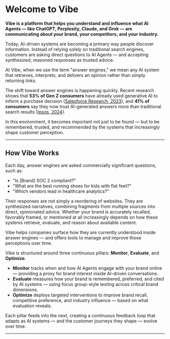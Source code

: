 # Welcome to Vibe

**Vibe is a platform that helps you understand and influence what AI Agents — like ChatGPT, Perplexity, Claude, and Grok — are communicating about your brand, your competitors, and your industry.**

Today, AI-driven systems are becoming a primary way people discover information. Instead of relying solely on traditional search engines, customers are asking direct questions to AI Agents — and accepting synthesized, reasoned responses as trusted advice.

At Vibe, when we use the term "answer engines," we mean any AI system that retrieves, interprets, and delivers an opinion rather than simply returning links.

The shift toward answer engines is happening quickly. Recent research shows that **53% of Gen Z consumers** have already used generative AI to inform a purchase decision ([Salesforce Research, 2023](https://www.salesforce.com/news/stories/state-of-the-connected-customer-6th-edition/)), and **41% of consumers** say they now trust AI-generated answers more than traditional search results ([Ipsos, 2024](https://www.ipsos.com/en-us/news-polls/Ai-Trust-Barometer-2024)).

In this environment, it becomes important not just to be found — but to be remembered, trusted, and recommended by the systems that increasingly shape customer perception.

---

## How Vibe Works

Each day, answer engines are asked commercially significant questions, such as:

- "Is [Brand] SOC 2 compliant?"
- "What are the best running shoes for kids with flat feet?"
- "Which vendors lead in healthcare analytics?"

Their responses are not simply a reordering of websites. They are synthesized narratives, combining fragments from multiple sources into direct, opinionated advice. Whether your brand is accurately recalled, favorably framed, or mentioned at all increasingly depends on how these systems retrieve, evaluate, and reason about available content.

Vibe helps companies surface how they are currently understood inside answer engines — and offers tools to manage and improve those perceptions over time.

Vibe is structured around three continuous pillars: **Monitor**, **Evaluate**, and **Optimize**.

- **Monitor** tracks when and how AI Agents engage with your brand online — providing a proxy for brand interest inside AI-driven conversations.
- **Evaluate** measures how your brand is remembered, preferred, and cited by AI systems — using focus group-style testing across critical brand dimensions.
- **Optimize** deploys targeted interventions to improve brand recall, competitive preference, and industry influence — based on what evaluation reveals.

Each pillar feeds into the next, creating a continuous feedback loop that adapts as AI systems — and the customer journeys they shape — evolve over time.

---